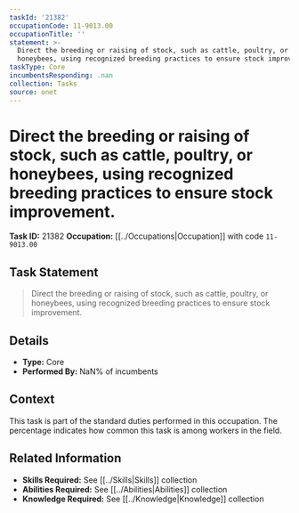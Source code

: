 ```yaml
---
taskId: '21382'
occupationCode: 11-9013.00
occupationTitle: ''
statement: >-
  Direct the breeding or raising of stock, such as cattle, poultry, or
  honeybees, using recognized breeding practices to ensure stock improvement.
taskType: Core
incumbentsResponding: .nan
collection: Tasks
source: onet
---
```

# Direct the breeding or raising of stock, such as cattle, poultry, or honeybees, using recognized breeding practices to ensure stock improvement.

**Task ID:** 21382
**Occupation:** [[../Occupations|Occupation]] with code `11-9013.00`

## Task Statement

> Direct the breeding or raising of stock, such as cattle, poultry, or honeybees, using recognized breeding practices to ensure stock improvement.

## Details

- **Type:** Core
- **Performed By:** NaN% of incumbents

## Context

This task is part of the standard duties performed in this occupation. The percentage indicates how common this task is among workers in the field.

## Related Information

- **Skills Required:** See [[../Skills|Skills]] collection
- **Abilities Required:** See [[../Abilities|Abilities]] collection
- **Knowledge Required:** See [[../Knowledge|Knowledge]] collection
